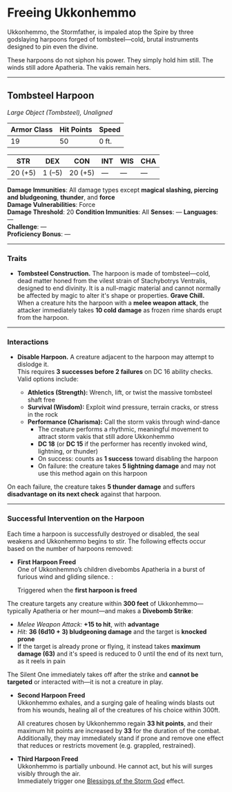 # Freeing Ukkonhemmo

Ukkonhemmo, the Stormfather, is impaled atop the Spire by three godslaying harpoons forged of tombsteel—cold, brutal instruments designed to pin even the divine.

These harpoons do not siphon his power. They simply hold him still. The winds still adore Apatheria. The vakis remain hers.

---

## Tombsteel Harpoon

_Large Object (Tombsteel), Unaligned_

| **Armor Class** | **Hit Points** | **Speed** |
| --------------- | -------------- | --------- |
| 19              | 50             | 0 ft.     |

| STR     | DEX    | CON     | INT | WIS | CHA |
| ------- | ------ | ------- | --- | --- | --- |
| 20 (+5) | 1 (–5) | 20 (+5) | —   | —   | —   |

**Damage Immunities**: All damage types except **magical slashing, piercing and bludgeoning**, **thunder**, and **force**  
**Damage Vulnerabilities**: Force  
**Damage Threshold**: 20
**Condition Immunities**: All
**Senses**: —
**Languages**: —  
**Challenge**: —  
**Proficiency Bonus**: —

---

### Traits

- **Tombsteel Construction.** The harpoon is made of tombsteel—cold, dead matter honed from the vilest strain of Stachybotrys Ventralis, designed to end divinity. It is a null-magic material and cannot normally be affected by magic to alter it's shape or properties.
  **Grave Chill.**  
   When a creature hits the harpoon with a **melee weapon attack**, the attacker immediately takes **10 cold damage** as frozen rime shards erupt from the harpoon.

---

### Interactions

- **Disable Harpoon.** A creature adjacent to the harpoon may attempt to dislodge it.  
  This requires **3 successes before 2 failures** on DC 16 ability checks.  
  Valid options include:

  - **Athletics (Strength):** Wrench, lift, or twist the massive tombsteel shaft free
  - **Survival (Wisdom):** Exploit wind pressure, terrain cracks, or stress in the rock
  - **Performance (Charisma):** Call the storm vakis through wind-dance
    - The creature performs a rhythmic, meaningful movement to attract storm vakis that still adore Ukkonhemmo
    - **DC 18** (or **DC 15** if the performer has recently invoked wind, lightning, or thunder)
    - On success: counts as **1 success** toward disabling the harpoon
    - On failure: the creature takes **5 lightning damage** and may not use this method again on this harpoon

On each failure, the creature takes **5 thunder damage** and suffers **disadvantage on its next check** against that harpoon.

---

### Successful Intervention on the Harpoon

Each time a harpoon is successfully destroyed or disabled, the seal weakens and Ukkonhemmo begins to stir. The following effects occur based on the number of harpoons removed:

- **First Harpoon Freed**  
  One of Ukkonhemmo’s children divebombs Apatheria in a burst of furious wind and gliding silence. :

  Triggered when the **first harpoon is freed**

The creature targets any creature within **300 feet** of Ukkonhemmo—typically Apatheria or her mount—and makes a **Divebomb Strike**:

- _Melee Weapon Attack:_ **+15 to hit**, with **advantage**
- _Hit:_ **36 (6d10 + 3) bludgeoning damage** and the target is **knocked prone**
- If the target is already prone or flying, it instead takes **maximum damage (63)** and it's speed is reduced to 0 until the end of its next turn, as it reels in pain

The Silent One immediately takes off after the strike and **cannot be targeted** or interacted with—it is not a creature in play.

- **Second Harpoon Freed**  
  Ukkonhemmo exhales, and a surging gale of healing winds blasts out from his wounds, healing all of the creatures of his choice within 300ft.

  All creatures chosen by Ukkonhemmo regain **33 hit points**, and their maximum hit points are increased by **33** for the duration of the combat.
  Additionally, they may immediately stand if prone and remove one effect that reduces or restricts movement (e.g. grappled, restrained).

- **Third Harpoon Freed**  
  Ukkonhemmo is partially unbound. He cannot act, but his will surges visibly through the air.  
  Immediately trigger one [Blessings of the Storm God](/en/library/games/side-games/the-winds-of-borossa/blessings-of-the-storm-god) effect.
